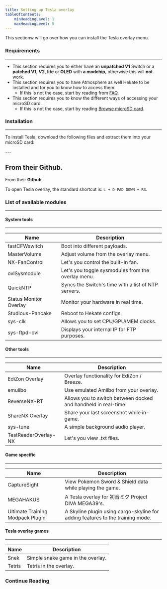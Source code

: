 ```yaml
---
title: Setting up Tesla overlay
tableOfContents:
    minHeadingLevel: 1
    maxHeadingLevel: 5
---
```



This sectionw will go over how you can install the Tesla overlay menu.

### Requirements

---

- This section requires you to either have an **unpatched V1** Switch or a **patched V1**, **V2**, **lite** or **OLED** with **a modchip**, otherwise this will **not** work.
- This section requires you to have Atmosphere as well Hekate to be installed and for you to know how to access them.
    - If this is not the case, start by reading from <u>[FAQ](/introduction/faq/)</u>.
- This section requires you to know the different ways of accessing your microSD card.
    - If this is not the case, start by reading <u>[Browse microSD card](/important/browse/)</u>.

### Installation

---

To install Tesla, download the following files and extract them into your microSD card:
        
<Card title = "ovlmenu.zip" icon = "external">
---

From their **Github**.
</Card>
<Card title = "nx-ovlloader.zip" icon = "external">
---

From their **Github**.
</Card>

To open Tesla overlay, the standard shortcut is: ```L + D-PAD DOWN + R3```.

### List of available modules

---

#### System tools

---

Name                   | Description                                         |
---------------------- | --------------------------------------------------- |
fastCFWswitch          | Boot into different payloads.                       |
MasterVolume           | Adjust volume from the overlay menu.                |
NX-FanControl          | Let's you control the built-in fan.                 |
ovlSysmodule           | Let's you toggle sysmodules from the overlay menu.  |
QuickNTP               | Syncs the Switch's time with a list of NTP servers. |
Status Monitor Overlay | Monitor your hardware in real time.                 |
Studious-Pancake       | Reboot to Hekate configs.                           |
sys-clk                | Allows you to set CPU/GPU/MEM clocks.               |
sys-ftpd-ovl           | Displays your internal IP for FTP purposes.         |

#### Other tools

---

Name                 | Description                                                    |
-------------------- | -------------------------------------------------------------- |
EdiZon Overlay       | Overlay functionality for EdiZon / Breeze.                     |
emuiibo              | Use emulated Amiibo from your overlay.                         |
ReverseNX-RT         | Allows you to switch between docked and handheld in real-time. |
ShareNX Overlay      | Share your last screenshot while in-game.                      |
sys-tune             | A simple background audio player.                              |
TestReaderOverlay-NX | Let's you view .txt files.                                     |

#### Game specific

---

Name                             | Description                                                                    |
-------------------------------- | ------------------------------------------------------------------------------ |
CaptureSight                     | View Pokemon Sword & Shield data while playing the game.                       |
MEGAHAKUS                        | A Tesla overlay for 初音ミク Project DIVA MEGA39's.                             |
Ultimate Training Modpack Plugin | A Skyline plugin using cargo-skyline for adding features to the training mode. |

#### Tesla overlay games

---

Name   | Description                       |
------ | --------------------------------- |
Snek   | Simple snake game in the overlay. |
Tetris | Tetris in the overlay.            |

### Continue Reading